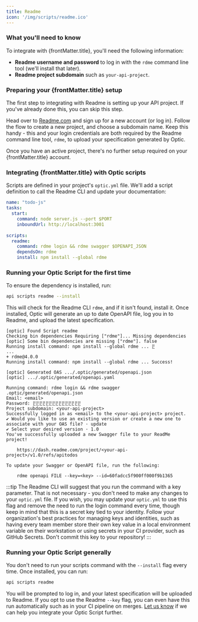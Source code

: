 ```yaml
---
title: Readme
icon: '/img/scripts/readme.ico'
---
```



### What you'll need to know

<p>To integrate with {frontMatter.title}, you'll need the following information:</p>

- **Readme username and password** to log in with the `rdme` command line tool (we'll install that later).
- **Readme project subdomain** such as `your-api-project`.

<h3>Preparing your {frontMatter.title} setup</h3>

<ExpandDocs title="Set up your Readme project" defaultOpen={false}>

The first step to integrating with Readme is setting up your API project. If you've already done this, you can skip this step.

Head over to [Readme.com](https://readme.com/) and sign up for a new account (or log in). Follow the flow to create a new project, and choose a subdomain name. Keep this handy - this and your login credentials are both required by the Readme command line tool, `rdme`, to upload your specification generated by Optic.

</ExpandDocs>

<p>Once you have an active project, there's no further setup required on your {frontMatter.title} account.</p>

<h3>Integrating {frontMatter.title} with Optic scripts</h3>

Scripts are defined in your project's `optic.yml` file. We'll add a script definition to call the Readme CLI and update your documentation:

```yml title='optic.yml' {7-11}
name: "todo-js" 
tasks:
  start:
    command: node server.js --port $PORT
    inboundUrl: http://localhost:3001
	
scripts:
  readme:
    command: rdme login && rdme swagger $OPENAPI_JSON
    dependsOn: rdme
    install: npm install --global rdme
```

### Running your Optic Script for the first time

To ensure the dependency is installed, run:

```sh
api scripts readme --install
```

This will check for the Readme CLI `rdme`, and if it isn't found, install it. Once installed, Optic will generate an up to date OpenAPI file, log you in to Readme, and upload the latest specification.

```
[optic] Found Script readme
Checking bin dependencies Requiring ["rdme"]... Missing dependencies
[optic] Some bin dependencies are missing ["rdme"]. false
Running install command: npm install --global rdme ... ⣟
...
+ rdme@4.0.0
Running install command: npm install --global rdme ... Success!

[optic] Generated OAS .../.optic/generated/openapi.json
[optic] .../.optic/generated/openapi.yaml

Running command: rdme login && rdme swagger .optic/generated/openapi.json
Email: <email>
Password: ⣟⣟⣟⣟⣟⣟⣟⣟⣟⣟⣟⣟⣟⣟⣟
Project subdomain: <your-api-project>
Successfully logged in as <email> to the <your-api-project> project.
✔ Would you like to use an existing version or create a new one to associate with your OAS file? · update
✔ Select your desired version · 1.0
You've successfully uploaded a new Swagger file to your ReadMe project!

	https://dash.readme.com/project/<your-api-project>/v1.0/refs/apitodos

To update your Swagger or OpenAPI file, run the following:

	rdme openapi FILE --key=<key> --id=60fadcc5f900ff000f9b1365
```

:::tip
The Readme CLI will suggest that you run the command with a key parameter. That is not necessary - you don't need to make any changes to your `optic.yml` file. If you wish, you may update your `optic.yml` to use this flag and remove the need to run the login command every time, though keep in mind that this is a secret key tied to your identity. Follow your organization's best practices for managing keys and identities, such as having every team member store their own key value in a local environment variable on their workstation or using secrets in your CI provider, such as GitHub Secrets. Don't commit this key to your repository!
:::

### Running your Optic Script generally

You don't need to run your scripts command with the `--install` flag every time. Once installed, you can run:

```sh
api scripts readme
```

You will be prompted to log in, and your latest specification will be uploaded to Readme. If you opt to use the Readme `--key` flag, you can even have this run automatically such as in your CI pipeline on merges. [Let us know](https://github.com/opticdev/optic/issues/new) if we can help you integrate your Optic Script further.